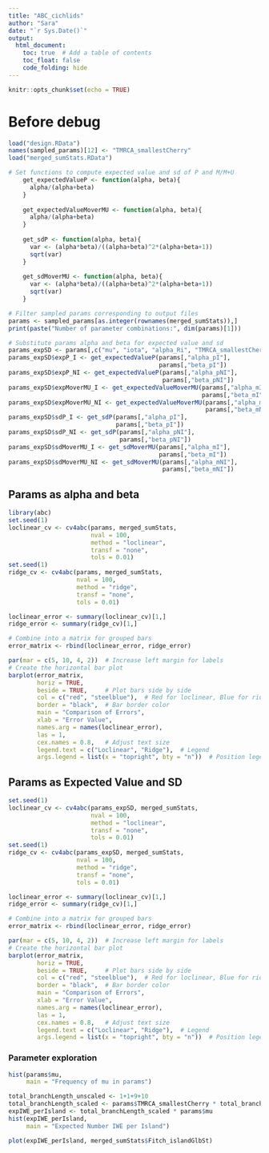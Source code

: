 ```yaml
---
title: "ABC_cichlids"
author: "Sara"
date: "`r Sys.Date()`"
output: 
  html_document:
    toc: true  # Add a table of contents
    toc_float: false
    code_folding: hide
---
```


```r
knitr::opts_chunk$set(echo = TRUE)
```

# Before debug

```r
load("design.RData")
names(sampled_params)[12] <- "TMRCA_smallestCherry"
load("merged_sumStats.RData")
```

```r
# Set functions to compute expected value and sd of P and M/M+U
    get_expectedValueP <- function(alpha, beta){
      alpha/(alpha+beta)
    }
  
    get_expectedValueMoverMU <- function(alpha, beta){
      alpha/(alpha+beta)
    }
  
    get_sdP <- function(alpha, beta){
      var <- (alpha*beta)/((alpha+beta)^2*(alpha+beta+1))
      sqrt(var)
    }
  
    get_sdMoverMU <- function(alpha, beta){
      var <- (alpha*beta)/((alpha+beta)^2*(alpha+beta+1))
      sqrt(var)
    }
```


```r
# Filter sampled params corresponding to output files
params <- sampled_params[as.integer(rownames(merged_sumStats)),]
print(paste("Number of parameter combinations:", dim(params)[1]))
```

```r
# Substitute params alpha and beta for expected value and sd
params_expSD <- params[,c("mu", "iota", "alpha_Ri", "TMRCA_smallestCherry")]
params_expSD$expP_I <- get_expectedValueP(params[,"alpha_pI"], 
                                          params[,"beta_pI"])
params_expSD$expP_NI <- get_expectedValueP(params[,"alpha_pNI"],
                                           params[,"beta_pNI"])   
params_expSD$expMoverMU_I <- get_expectedValueMoverMU(params[,"alpha_mI"],
                                                      params[,"beta_mI"])
params_expSD$expMoverMU_NI <- get_expectedValueMoverMU(params[,"alpha_mNI"],
                                                       params[,"beta_mNI"])
params_expSD$sdP_I <- get_sdP(params[,"alpha_pI"],
                              params[,"beta_pI"])
params_expSD$sdP_NI <- get_sdP(params[,"alpha_pNI"],
                               params[,"beta_pNI"])
params_expSD$sdMoverMU_I <- get_sdMoverMU(params[,"alpha_mI"],
                                          params[,"beta_mI"])
params_expSD$sdMoverMU_NI <- get_sdMoverMU(params[,"alpha_mNI"],
                                           params[,"beta_mNI"])
```

## Params as alpha and beta

```r
library(abc)
set.seed(1)
loclinear_cv <- cv4abc(params, merged_sumStats,
                       nval = 100,
                       method = "loclinear",
                       transf = "none",
                       tols = 0.01)
set.seed(1)
ridge_cv <- cv4abc(params, merged_sumStats,
                   nval = 100, 
                   method = "ridge",
                   transf = "none",
                   tols = 0.01)
```

```r
loclinear_error <- summary(loclinear_cv)[1,]
ridge_error <- summary(ridge_cv)[1,]
```

```r
# Combine into a matrix for grouped bars
error_matrix <- rbind(loclinear_error, ridge_error)

par(mar = c(5, 10, 4, 2))  # Increase left margin for labels
# Create the horizontal bar plot
barplot(error_matrix, 
        horiz = TRUE, 
        beside = TRUE,     # Plot bars side by side
        col = c("red", "steelblue"),  # Red for loclinear, Blue for ridge (cv)
        border = "black",  # Bar border color
        main = "Comparison of Errors",
        xlab = "Error Value",
        names.arg = names(loclinear_error),
        las = 1, 
        cex.names = 0.8,   # Adjust text size
        legend.text = c("Loclinear", "Ridge"),  # Legend
        args.legend = list(x = "topright", bty = "n"))  # Position legend
```


## Params as Expected Value and SD

```r
set.seed(1)
loclinear_cv <- cv4abc(params_expSD, merged_sumStats,
                       nval = 100,
                       method = "loclinear",
                       transf = "none",
                       tols = 0.01)
set.seed(1)
ridge_cv <- cv4abc(params_expSD, merged_sumStats,
                   nval = 100, 
                   method = "ridge",
                   transf = "none",
                   tols = 0.01)
```

```r
loclinear_error <- summary(loclinear_cv)[1,]
ridge_error <- summary(ridge_cv)[1,]
```

```r
# Combine into a matrix for grouped bars
error_matrix <- rbind(loclinear_error, ridge_error)

par(mar = c(5, 10, 4, 2))  # Increase left margin for labels
# Create the horizontal bar plot
barplot(error_matrix, 
        horiz = TRUE, 
        beside = TRUE,     # Plot bars side by side
        col = c("red", "steelblue"),  # Red for loclinear, Blue for ridge (cv)
        border = "black",  # Bar border color
        main = "Comparison of Errors",
        xlab = "Error Value",
        names.arg = names(loclinear_error),
        las = 1, 
        cex.names = 0.8,   # Adjust text size
        legend.text = c("Loclinear", "Ridge"),  # Legend
        args.legend = list(x = "topright", bty = "n"))  # Position legend
```


### Parameter exploration

```r
hist(params$mu,
     main = "Frequency of mu in params")
```

```r
total_branchLength_unscaled <- 1+1+9+10
total_branchLength_scaled <- params$TMRCA_smallestCherry * total_branchLength_unscaled
expIWE_perIsland <- total_branchLength_scaled * params$mu
hist(expIWE_perIsland,
     main = "Expected Number IWE per Island")
```

```r
plot(expIWE_perIsland, merged_sumStats$Fitch_islandGlbSt)
```

